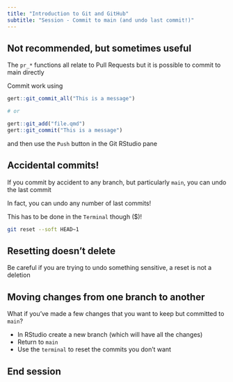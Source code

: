 ```yaml
---
title: "Introduction to Git and GitHub"
subtitle: "Session - Commit to main (and undo last commit!)"
---
```


## Not recommended, but sometimes useful

The `pr_*` functions all relate to Pull Requests but it is possible to commit to main directly

Commit work using

```r
gert::git_commit_all("This is a message")

# or

gert::git_add("file.qmd")
gert::git_commit("This is a message")

```

and then use the `Push` button in the Git RStudio pane 

## Accidental commits!

If you commit by accident to any branch, but particularly `main`, you can undo the last commit

In fact, you can undo any number of last commits!

This has to be done in the `Terminal` though ($)!

```bash
git reset --soft HEAD~1
```

:::{.callout-warning collapse=false appearance='default' icon=true}
## Resetting doesn't delete
Be careful if you are trying to undo something sensitive, a reset is not a deletion
:::

## Moving changes from one branch to another

What if you've made a few changes that you want to keep but committed to `main`?

- In RStudio create a new branch (which will have all the changes)
- Return to `main`
- Use the `terminal` to reset the commits you don't want

## End session
